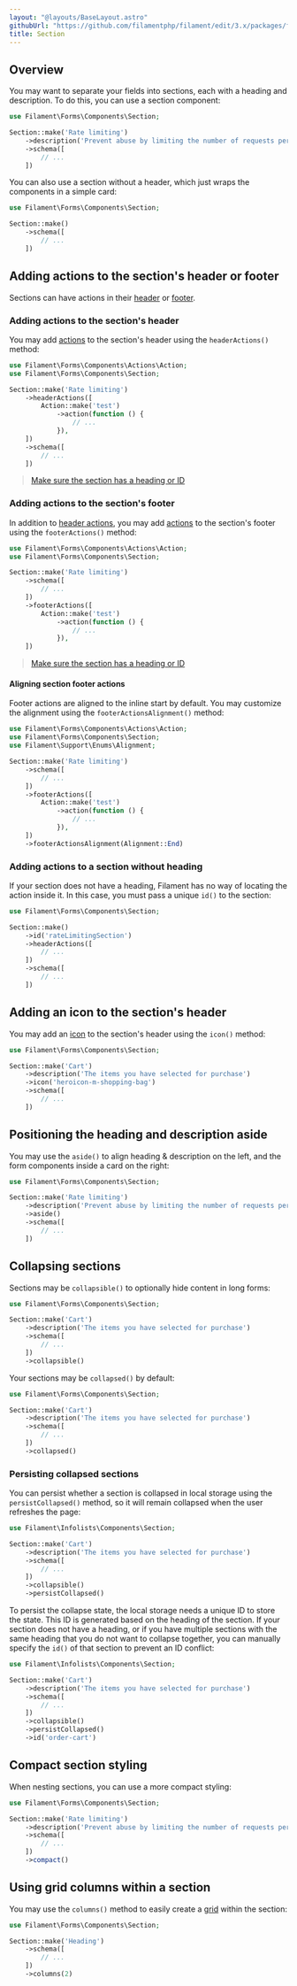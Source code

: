 ```yaml
---
layout: "@layouts/BaseLayout.astro"
githubUrl: "https://github.com/filamentphp/filament/edit/3.x/packages/forms/docs/04-layout/06-section.md"
title: Section
---
```


## Overview

You may want to separate your fields into sections, each with a heading and description. To do this, you can use a section component:

```php
use Filament\Forms\Components\Section;

Section::make('Rate limiting')
    ->description('Prevent abuse by limiting the number of requests per period')
    ->schema([
        // ...
    ])
```

<AutoScreenshot name="forms/layout/section/simple" alt="Section" version="3.x" />

You can also use a section without a header, which just wraps the components in a simple card:

```php
use Filament\Forms\Components\Section;

Section::make()
    ->schema([
        // ...
    ])
```

<AutoScreenshot name="forms/layout/section/without-header" alt="Section without header" version="3.x" />

## Adding actions to the section's header or footer

Sections can have actions in their [header](#adding-actions-to-the-sections-header) or [footer](#adding-actions-to-the-sections-footer).

### Adding actions to the section's header

You may add [actions](../actions) to the section's header using the `headerActions()` method:

```php
use Filament\Forms\Components\Actions\Action;
use Filament\Forms\Components\Section;

Section::make('Rate limiting')
    ->headerActions([
        Action::make('test')
            ->action(function () {
                // ...
            }),
    ])
    ->schema([
        // ...
    ])
```

<AutoScreenshot name="forms/layout/section/header/actions" alt="Section with header actions" version="3.x" />

> [Make sure the section has a heading or ID](#adding-actions-to-a-section-without-heading)

### Adding actions to the section's footer

In addition to [header actions](#adding-an-icon-to-the-sections-header), you may add [actions](../actions) to the section's footer using the `footerActions()` method:

```php
use Filament\Forms\Components\Actions\Action;
use Filament\Forms\Components\Section;

Section::make('Rate limiting')
    ->schema([
        // ...
    ])
    ->footerActions([
        Action::make('test')
            ->action(function () {
                // ...
            }),
    ])
```

<AutoScreenshot name="forms/layout/section/footer/actions" alt="Section with footer actions" version="3.x" />

> [Make sure the section has a heading or ID](#adding-actions-to-a-section-without-heading)

#### Aligning section footer actions

Footer actions are aligned to the inline start by default. You may customize the alignment using the `footerActionsAlignment()` method:

```php
use Filament\Forms\Components\Actions\Action;
use Filament\Forms\Components\Section;
use Filament\Support\Enums\Alignment;

Section::make('Rate limiting')
    ->schema([
        // ...
    ])
    ->footerActions([
        Action::make('test')
            ->action(function () {
                // ...
            }),
    ])
    ->footerActionsAlignment(Alignment::End)
```

### Adding actions to a section without heading

If your section does not have a heading, Filament has no way of locating the action inside it. In this case, you must pass a unique `id()` to the section:

```php
use Filament\Forms\Components\Section;

Section::make()
    ->id('rateLimitingSection')
    ->headerActions([
        // ...
    ])
    ->schema([
        // ...
    ])
```

## Adding an icon to the section's header

You may add an [icon](https://blade-ui-kit.com/blade-icons?set=1#search) to the section's header using the `icon()` method:

```php
use Filament\Forms\Components\Section;

Section::make('Cart')
    ->description('The items you have selected for purchase')
    ->icon('heroicon-m-shopping-bag')
    ->schema([
        // ...
    ])
```

<AutoScreenshot name="forms/layout/section/icons" alt="Section with icon" version="3.x" />

## Positioning the heading and description aside

You may use the `aside()` to align heading & description on the left, and the form components inside a card on the right:

```php
use Filament\Forms\Components\Section;

Section::make('Rate limiting')
    ->description('Prevent abuse by limiting the number of requests per period')
    ->aside()
    ->schema([
        // ...
    ])
```

<AutoScreenshot name="forms/layout/section/aside" alt="Section with heading and description aside" version="3.x" />

## Collapsing sections

Sections may be `collapsible()` to optionally hide content in long forms:

```php
use Filament\Forms\Components\Section;

Section::make('Cart')
    ->description('The items you have selected for purchase')
    ->schema([
        // ...
    ])
    ->collapsible()
```

Your sections may be `collapsed()` by default:

```php
use Filament\Forms\Components\Section;

Section::make('Cart')
    ->description('The items you have selected for purchase')
    ->schema([
        // ...
    ])
    ->collapsed()
```

<AutoScreenshot name="forms/layout/section/collapsed" alt="Collapsed section" version="3.x" />

### Persisting collapsed sections

You can persist whether a section is collapsed in local storage using the `persistCollapsed()` method, so it will remain collapsed when the user refreshes the page:

```php
use Filament\Infolists\Components\Section;

Section::make('Cart')
    ->description('The items you have selected for purchase')
    ->schema([
        // ...
    ])
    ->collapsible()
    ->persistCollapsed()
```

To persist the collapse state, the local storage needs a unique ID to store the state. This ID is generated based on the heading of the section. If your section does not have a heading, or if you have multiple sections with the same heading that you do not want to collapse together, you can manually specify the `id()` of that section to prevent an ID conflict:

```php
use Filament\Infolists\Components\Section;

Section::make('Cart')
    ->description('The items you have selected for purchase')
    ->schema([
        // ...
    ])
    ->collapsible()
    ->persistCollapsed()
    ->id('order-cart')
```

## Compact section styling

When nesting sections, you can use a more compact styling:

```php
use Filament\Forms\Components\Section;

Section::make('Rate limiting')
    ->description('Prevent abuse by limiting the number of requests per period')
    ->schema([
        // ...
    ])
    ->compact()
```

<AutoScreenshot name="forms/layout/section/compact" alt="Compact section" version="3.x" />

## Using grid columns within a section

You may use the `columns()` method to easily create a [grid](grid) within the section:

```php
use Filament\Forms\Components\Section;

Section::make('Heading')
    ->schema([
        // ...
    ])
    ->columns(2)
```
